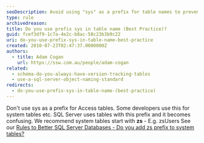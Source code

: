 ```yaml
---
seoDescription: Avoid using "sys" as a prefix for table names to prevent confusion with SQL Server's system tables.
type: rule
archivedreason:
title: Do you use prefix sys in table name (Best Practice)?
guid: fcef3df9-1c7a-4e2c-b8ac-58c23b3b9c22
uri: do-you-use-prefix-sys-in-table-name-best-practice
created: 2010-07-23T02:47:37.0000000Z
authors:
  - title: Adam Cogan
    url: https://ssw.com.au/people/adam-cogan
related:
  - schema-do-you-always-have-version-tracking-tables
  - use-a-sql-server-object-naming-standard
redirects:
  - do-you-use-prefix-sys-in-table-name-(best-practice)
---
```


Don't use sys as a prefix for Access tables. Some developers use this for system tables etc. SQL Server uses tables with this prefix and it becomes confusing. We recommend system tables start with **zs** - E.g. zsUsers
See our [Rules to Better SQL Server Databases - Do you add zs prefix to system tables?](/schema-do-you-add-zs-prefix-to-system-tables)